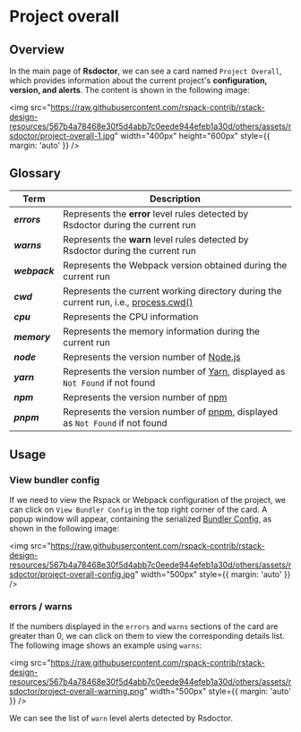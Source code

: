 # Project overall

## Overview

In the main page of **Rsdoctor**, we can see a card named `Project Overall`, which provides information about the current project's **configuration, version, and alerts**. The content is shown in the following image:

<img
  src="https://raw.githubusercontent.com/rspack-contrib/rstack-design-resources/567b4a78468e30f5d4abb7c0eede944efeb1a30d/others/assets/rsdoctor/project-overall-1.jpg"
  width="400px"
  height="600px"
  style={{ margin: 'auto' }}
/>

## Glossary

| Term                  | Description                                                                                                                                                   |
| --------------------- | ------------------------------------------------------------------------------------------------------------------------------------------------------------- |
| <b><i>errors</i></b>  | Represents the **error** level rules detected by Rsdoctor during the current run                                                                              |
| <b><i>warns</i></b>   | Represents the **warn** level rules detected by Rsdoctor during the current run                                                                               |
| <b><i>webpack</i></b> | Represents the Webpack version obtained during the current run                                                                                                |
| <b><i>cwd</i></b>     | Represents the current working directory during the current run, i.e., [process.cwd()](https://nodejs.org/dist/latest-v18.x/docs/api/process.html#processcwd) |
| <b><i>cpu</i></b>     | Represents the CPU information                                                                                                                                |
| <b><i>memory</i></b>  | Represents the memory information during the current run                                                                                                      |
| <b><i>node</i></b>    | Represents the version number of [Node.js](https://nodejs.org/)                                                                                               |
| <b><i>yarn</i></b>    | Represents the version number of [Yarn](https://yarnpkg.com/), displayed as `Not Found` if not found                                                          |
| <b><i>npm</i></b>     | Represents the version number of [npm](https://www.npmjs.com/)                                                                                                |
| <b><i>pnpm</i></b>    | Represents the version number of [pnpm](https://pnpm.io/), displayed as `Not Found` if not found                                                              |

## Usage

### View bundler config

If we need to view the Rspack or Webpack configuration of the project, we can click on `View Bundler Config` in the top right corner of the card. A popup window will appear, containing the serialized [Bundler Config](https://webpack.js.org/configuration/), as shown in the following image:

<img
  src="https://raw.githubusercontent.com/rspack-contrib/rstack-design-resources/567b4a78468e30f5d4abb7c0eede944efeb1a30d/others/assets/rsdoctor/project-overall-config.jpg"
  width="500px"
  style={{ margin: 'auto' }}
/>

### errors / warns

If the numbers displayed in the `errors` and `warns` sections of the card are greater than 0, we can click on them to view the corresponding details list. The following image shows an example using `warns`:

<img
  src="https://raw.githubusercontent.com/rspack-contrib/rstack-design-resources/567b4a78468e30f5d4abb7c0eede944efeb1a30d/others/assets/rsdoctor/project-overall-warning.png"
  width="500px"
  style={{ margin: 'auto' }}
/>

We can see the list of `warn` level alerts detected by Rsdoctor.
